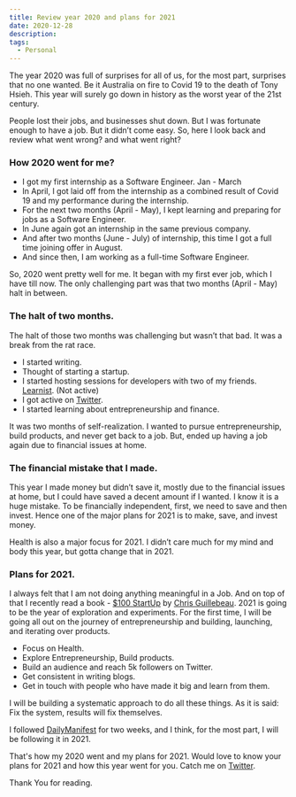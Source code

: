 ```yaml
---
title: Review year 2020 and plans for 2021
date: 2020-12-28
description: 
tags:
  - Personal
---
```


The year 2020 was full of surprises for all of us, for the most part, surprises that no one wanted. Be it Australia on fire to Covid 19 to the death of Tony Hsieh. This year will surely go down in history as the worst year of the 21st century.

People lost their jobs, and businesses shut down. But I was fortunate enough to have a job. But it didn’t come easy. So, here I look back and review what went wrong? and what went right?

### How 2020 went for me?

- I got my first internship as a Software Engineer. Jan - March
- In April, I got laid off from the internship as a combined result of Covid 19 and my performance during the internship.
- For the next two months (April - May), I kept learning and preparing for jobs as a Software Engineer.
- In June again got an internship in the same previous company.
- And after two months (June - July) of internship, this time I got a full time joining offer in August.
- And since then, I am working as a full-time Software Engineer.

So, 2020 went pretty well for me. It began with my first ever job, which I have till now. The only challenging part was that two months (April - May) halt in between.

### The halt of two months.

The halt of those two months was challenging but wasn’t that bad. It was a break from the rat race.

- I started writing.
- Thought of starting a startup.
- I started hosting sessions for developers with two of my friends. [Learnist](https://twitter.com/thelearnist). (Not active)
- I got active on [Twitter](https://twitter.com/codeSwastik).
- I started learning about entrepreneurship and finance.

It was two months of self-realization. I wanted to pursue entrepreneurship, build products, and never get back to a job. But, ended up having a job again due to financial issues at home.

### The financial mistake that I made.

This year I made money but didn’t save it, mostly due to the financial issues at home, but I could have saved a decent amount if I wanted. I know it is a huge mistake. To be financially independent, first, we need to save and then invest. Hence one of the major plans for 2021 is to make, save, and invest money.

Health is also a major focus for 2021. I didn’t care much for my mind and body this year, but gotta change that in 2021.

### Plans for 2021.

I always felt that I am not doing anything meaningful in a Job. And on top of that I recently read a book - [$100 StartUp](https://www.amazon.in/100-Startup-Reinvent-Living-Create/dp/0307951529) by [Chris Guillebeau](https://twitter.com/chrisguillebeau).
2021 is going to be the year of exploration and experiments. For the first time, I will be going all out on the journey of entrepreneurship and building, launching, and iterating over products.

- Focus on Health.
- Explore Entrepreneurship, Build products.
- Build an audience and reach 5k followers on Twitter.
- Get consistent in writing blogs.
- Get in touch with people who have made it big and learn from them.

I will be building a systematic approach to do all these things. As it is said: Fix the system, results will fix themselves.

I followed [DailyManifest](https://shop.visualizevalue.com/products/daily-manifest) for two weeks, and I think, for the most part, I will be following it in 2021.

That's how my 2020 went and my plans for 2021. Would love to know your plans for 2021 and how this year went for you.
Catch me on [Twitter](https://twitter.com/codeSwastik).

Thank You for reading.